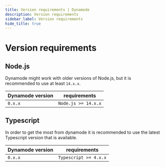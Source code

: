 ```yaml
---
title: Version requirements | Dynamode
description: Version requirements
sidebar_label: Version requirements
hide_title: true
---
```

# Version requirements

## Node.js

Dynamode might work with older versions of Node.js, but it is recommended to use at least `14.x.x`.

| Dynamode version | requirements        |
| ---------------- | ------------------- |
| `0.x.x`          | `Node.js >= 14.x.x` |

## Typescript

In order to get the most from dynamode it is recommended to use the latest Typescript version that is available.

| Dynamode version | requirements          |
| ---------------- | --------------------- |
| `0.x.x`          | `Typescript >= 4.x.x` |